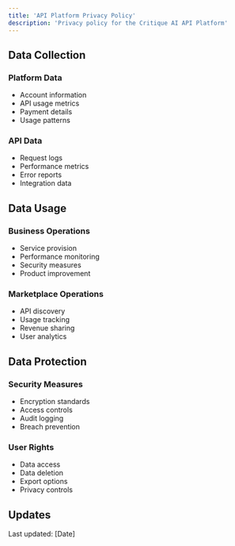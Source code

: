 ```yaml
---
title: 'API Platform Privacy Policy'
description: 'Privacy policy for the Critique AI API Platform'
---
```


## Data Collection

### Platform Data
- Account information
- API usage metrics
- Payment details
- Usage patterns

### API Data
- Request logs
- Performance metrics
- Error reports
- Integration data

## Data Usage

### Business Operations
- Service provision
- Performance monitoring
- Security measures
- Product improvement

### Marketplace Operations
- API discovery
- Usage tracking
- Revenue sharing
- User analytics

## Data Protection

### Security Measures
- Encryption standards
- Access controls
- Audit logging
- Breach prevention

### User Rights
- Data access
- Data deletion
- Export options
- Privacy controls

## Updates
Last updated: [Date] 
